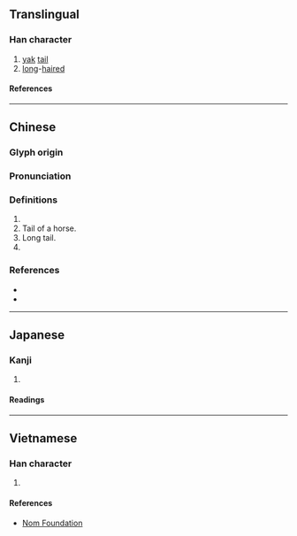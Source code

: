{{also|牦|犛}}
{{character info/new}}
==Translingual==

===Han character===
{{Han char|rn=82|rad=毛|as=11|sn=15|four=47714|canj=JKMHU|ids=⿸𠩺毛}}

# [[yak]] [[tail]]
# [[long]]-[[hair]]ed

====References====
{{Han ref|kx=0595.460|dkj=16952|dj=0987.230|hdz=32004.070|uh=6C02}}

----

==Chinese==
{{zh-forms|s=牦}}

===Glyph origin===
{{Han etym}}

===Pronunciation===
{{zh-pron
|m=lí,máo
|c=lei4,mou4
|mc=y
|oc=y
|ma=
|cat=n,a
}}

===Definitions===
{{zh-hanzi}}

# {{zh-alt-form|犛}}
# Tail of a horse.
# Long tail.
# {{zh-alt-form|斄}}

===References===
* {{R:twedu|B01993}}
* {{R:yue:Hanzi}}

----

==Japanese==

===Kanji===
{{ja-kanji|grade=|rs=毛11}}

# {{rfdef|ja|sort=毛11}}

====Readings====
{{ja-readings
|on=り, ぼう, もう, らい
}}

----

==Vietnamese==

===Han character===
{{vi-readings|rs=毛11|reading=[[li]], [[ly]], [[mao]]}}

# {{rfdef|vi|sort=毛11}}

====References====
* [http://nomfoundation.org/common/nom_details.php?codepoint=6c02 Nom Foundation]